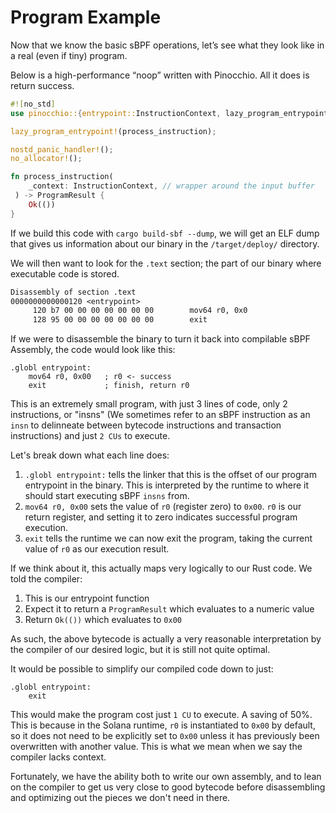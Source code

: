 
# Program Example 

Now that we know the basic sBPF operations, let’s see what they look like in a real (even if tiny) program.

<ArticleSection name="Pinocchio NoOp" id="pinocchio-noop" level="h2" />

Below is a high-performance “noop” written with Pinocchio. All it does is return success.

```rust
#![no_std]
use pinocchio::{entrypoint::InstructionContext, lazy_program_entrypoint, no_allocator, nostd_panic_handler, ProgramResult};

lazy_program_entrypoint!(process_instruction);

nostd_panic_handler!();
no_allocator!();

fn process_instruction(
    _context: InstructionContext, // wrapper around the input buffer
 ) -> ProgramResult {
    Ok(())
}
```

If we build this code with `cargo build-sbf --dump`, we will get an ELF dump that gives us information about our binary in the `/target/deploy/` directory.

We will then want to look for the `.text` section; the part of our binary where executable code is stored.

```pinocchio_noop-dump.txt
Disassembly of section .text
0000000000000120 <entrypoint>
     120 b7 00 00 00 00 00 00 00      	mov64 r0, 0x0
     128 95 00 00 00 00 00 00 00      	exit
```

<ArticleSection name="Assembly NoOp" id="assembly-noop" level="h2" />

If we were to disassemble the binary to turn it back into compilable sBPF Assembly, the code would look like this:

```sbpf
.globl entrypoint:
    mov64 r0, 0x00   ; r0 <- success
    exit             ; finish, return r0
```

This is an extremely small program, with just 3 lines of code, only 2 instructions, or "insns" (We sometimes refer to an sBPF instruction as an `insn` to delinneate between bytecode instructions and transaction instructions) and just `2 CUs` to execute.

Let's break down what each line does:

1. `.globl entrypoint:` tells the linker that this is the offset of our program entrypoint in the binary. This is interpreted by the runtime to where it should start executing sBPF `insns` from.
2. `mov64 r0, 0x00` sets the value of `r0` (register zero) to `0x00`. `r0` is our return register, and setting it to zero indicates successful program execution.
3. `exit` tells the runtime we can now exit the program, taking the current value of `r0` as our execution result.


If we think about it, this actually maps very logically to our Rust code. We told the compiler:
1. This is our entrypoint function
2. Expect it to return a `ProgramResult` which evaluates to a numeric value
3. Return `Ok(())` which evaluates to `0x00`

As such, the above bytecode is actually a very reasonable interpretation by the compiler of our desired logic, but it is still not quite optimal.

<ArticleSection name="Optimized Assembly NoOp" id="optimized-assembly-noop" level="h2" />

It would be possible to simplify our compiled code down to just:

```sbpf
.globl entrypoint:
    exit
```

This would make the program cost just `1 CU` to execute. A saving of 50%. This is because in the Solana runtime, `r0` is instantiated to `0x00` by default, so it does not need to be explicitly set to `0x00` unless it has previously been overwritten with another value. This is what we mean when we say the compiler lacks context.

Fortunately, we have the ability both to write our own assembly, and to lean on the compiler to get us very close to good bytecode before disassembling and optimizing out the pieces we don't need in there.
